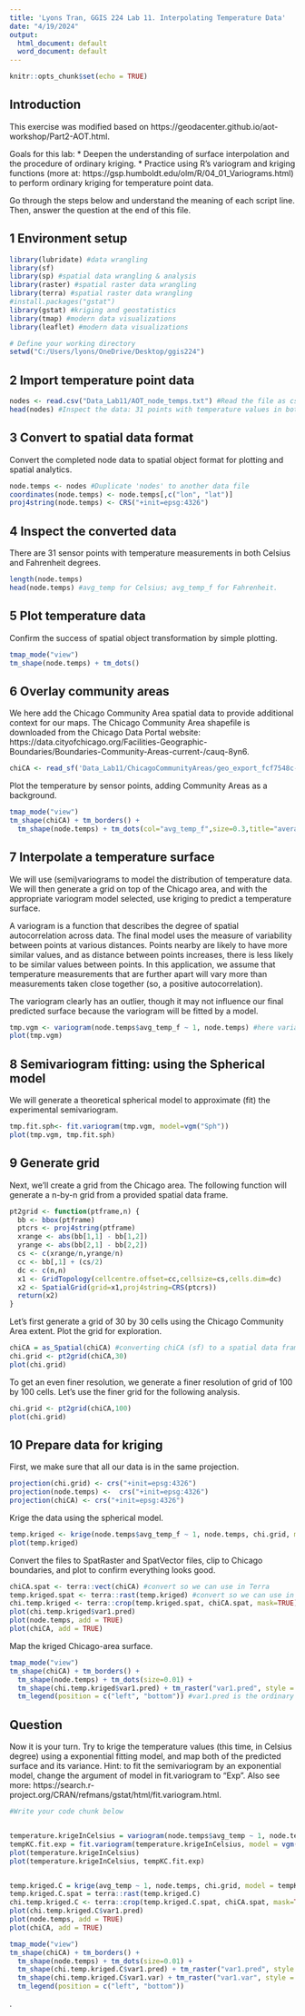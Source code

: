 ---
title: 'Lyons Tran, GGIS 224 Lab 11. Interpolating Temperature Data'
date: "4/19/2024"
output:
  html_document: default
  word_document: default
---

```{r setup, include=FALSE}
knitr::opts_chunk$set(echo = TRUE)
```


## Introduction

This exercise was modified based on https://geodacenter.github.io/aot-workshop/Part2-AOT.html.

Goals for this lab:
* Deepen the understanding of surface interpolation and the procedure of ordinary kriging. 
* Practice using R's variogram and kriging functions (more at: https://gsp.humboldt.edu/olm/R/04_01_Variograms.html) to perform ordinary kriging for temperature point data.

Go through the steps below and understand the meaning of each script line.
Then, answer the question at the end of this file.

## 1 Environment setup
```{r environment-setup, warning=FALSE, message=FALSE}
library(lubridate) #data wrangling
library(sf)
library(sp) #spatial data wrangling & analysis
library(raster) #spatial raster data wrangling
library(terra) #spatial raster data wrangling
#install.packages("gstat")
library(gstat) #kriging and geostatistics
library(tmap) #modern data visualizations
library(leaflet) #modern data visualizations

# Define your working directory
setwd("C:/Users/lyons/OneDrive/Desktop/ggis224")
```


## 2 Import temperature point data
```{r code chunk for reading the point data}
nodes <- read.csv("Data_Lab11/AOT_node_temps.txt") #Read the file as csv
head(nodes) #Inspect the data: 31 points with temperature values in both Celsius and Fahrenheit degrees.
```


## 3 Convert to spatial data format
Convert the completed node data to spatial object format for plotting and spatial analytics.
```{r code chunk for converting data to spatial format}
node.temps <- nodes #Duplicate 'nodes' to another data file
coordinates(node.temps) <- node.temps[,c("lon", "lat")]
proj4string(node.temps) <- CRS("+init=epsg:4326")
```


## 4 Inspect the converted data
There are 31 sensor points with temperature measurements in both Celsius and Fahrenheit degrees.
```{r code chunk for data inspection}
length(node.temps)
head(node.temps) #avg_temp for Celsius; avg_temp_f for Fahrenheit. 
```


## 5 Plot temperature data
Confirm the success of spatial object transformation by simple plotting.
```{r code chunk for data plotting}
tmap_mode("view")
tm_shape(node.temps) + tm_dots()
```


## 6 Overlay community areas
We here add the Chicago Community Area spatial data to provide additional context for our maps.
The Chicago Community Area shapefile is downloaded from the Chicago Data Portal website: https://data.cityofchicago.org/Facilities-Geographic-Boundaries/Boundaries-Community-Areas-current-/cauq-8yn6. 
```{r code chunk for reading the community area shapefile}
chiCA <- read_sf('Data_Lab11/ChicagoCommunityAreas/geo_export_fcf7548c-1d07-4c42-99a3-156e428257cc.shp')
```

Plot the temperature by sensor points, adding Community Areas as a background.
```{r code chunk for plotting the temperature points and community areas}
tmap_mode("view")
tm_shape(chiCA) + tm_borders() + 
  tm_shape(node.temps) + tm_dots(col="avg_temp_f",size=0.3,title="average temp (F)") 
```


## 7 Interpolate a temperature surface
We will use (semi)variograms to model the distribution of temperature data. We will then generate a grid on top of the Chicago area, and with the appropriate variogram model selected, use kriging to predict a temperature surface.

A variogram is a function that describes the degree of spatial autocorrelation across data. The final model uses the measure of variability between points at various distances. Points nearby are likely to have more similar values, and as distance between points increases, there is less likely to be similar values between points. In this application, we assume that temperature measurements that are further apart will vary more than measurements taken close together (so, a positive autocorrelation).

The variogram clearly has an outlier, though it may not influence our final predicted surface because the variogram will be fitted by a model.
```{r code chunk for plotting the variogram}
tmp.vgm <- variogram(node.temps$avg_temp_f ~ 1, node.temps) #here variable avg_temp_f (temperature measurements in Fahrenheit) is used. 
plot(tmp.vgm)
```


## 8 Semivariogram fitting: using the Spherical model
We will generate a theoretical spherical model to approximate (fit) the experimental semivariogram.
```{r code chunk for fitting the variogram using a spherical model}
tmp.fit.sph<- fit.variogram(tmp.vgm, model=vgm("Sph"))
plot(tmp.vgm, tmp.fit.sph)
```


## 9 Generate grid
Next, we’ll create a grid from the Chicago area. The following function will generate a n-by-n grid from a provided spatial data frame.
```{r code chunk for generating a grid of n cells from a given spatial data frame}
pt2grid <- function(ptframe,n) {
  bb <- bbox(ptframe)  
  ptcrs <- proj4string(ptframe)  
  xrange <- abs(bb[1,1] - bb[1,2])  
  yrange <- abs(bb[2,1] - bb[2,2])  
  cs <- c(xrange/n,yrange/n)  
  cc <- bb[,1] + (cs/2)  
  dc <- c(n,n)  
  x1 <- GridTopology(cellcentre.offset=cc,cellsize=cs,cells.dim=dc)  
  x2 <- SpatialGrid(grid=x1,proj4string=CRS(ptcrs))
  return(x2)
}
```

Let’s first generate a grid of 30 by 30 cells using the Chicago Community Area extent. Plot the grid for exploration.
```{r code chunk for generating a 30x30 grid using the Chicago Community Area as the spatial data frame}
chiCA = as_Spatial(chiCA) #converting chiCA (sf) to a spatial data frame object (needed for executing the pt2grid function)
chi.grid <- pt2grid(chiCA,30)
plot(chi.grid)
```

To get an even finer resolution, we generate a finer resolution of grid of 100 by 100 cells. Let's use the finer grid for the following analysis.
```{r code chunk for generating a 100x100 grid using the Chicago Community Area as the spatial data frame}
chi.grid <- pt2grid(chiCA,100)
plot(chi.grid)
```


## 10 Prepare data for kriging
First, we make sure that all our data is in the same projection.
```{r code chunk for transforming projections}
projection(chi.grid) <- crs("+init=epsg:4326")  
projection(node.temps) <-  crs("+init=epsg:4326")
projection(chiCA) <- crs("+init=epsg:4326")
```

Krige the data using the spherical model.
```{r code chunk for kriging the data using the fitted spherical semivariogram model}
temp.kriged <- krige(node.temps$avg_temp_f ~ 1, node.temps, chi.grid, model = tmp.fit.sph) #Again, variable avg_temp_f is used for kriging. 
plot(temp.kriged)
```

Convert the files to SpatRaster and SpatVector files, clip to Chicago boundaries, and plot to confirm everything looks good.
```{r code chunk for clipping the kriging result to Chicago extent}
chiCA.spat <- terra::vect(chiCA) #convert so we can use in Terra
temp.kriged.spat <- terra::rast(temp.kriged) #convert so we can use in Terra
chi.temp.kriged <- terra::crop(temp.kriged.spat, chiCA.spat, mask=TRUE) #use chiCA as a mask so we only see temperatures within the Chicago boundary
plot(chi.temp.kriged$var1.pred)
plot(node.temps, add = TRUE)
plot(chiCA, add = TRUE)
```

Map the kriged Chicago-area surface. 

```{r code chunk for mapping the kriging result on an interactive view}
tmap_mode("view")
tm_shape(chiCA) + tm_borders() + 
  tm_shape(node.temps) + tm_dots(size=0.01) +
  tm_shape(chi.temp.kriged$var1.pred) + tm_raster("var1.pred", style = "jenks", title = "Temperature (F)", palette = "BuPu") +
  tm_legend(position = c("left", "bottom")) #var1.pred is the ordinary kriging predictions, and #var1.var is the ordinary kriging variance
```

## Question 
Now it is your turn. Try to krige the temperature values (this time, in Celsius degree) using a exponential fitting model, and map both of the predicted surface and its variance. 
Hint: to fit the semivariogram by an exponential model, change the argument of model in fit.variogram to "Exp". 
Also see more: https://search.r-project.org/CRAN/refmans/gstat/html/fit.variogram.html. 
```{r code chunk for kriging temperature in C using an exponential model}
#Write your code chunk below


temperature.krigeInCelsius = variogram(node.temps$avg_temp ~ 1, node.temps)#avg_temp is in celsius
tempKC.fit.exp = fit.variogram(temperature.krigeInCelsius, model = vgm("Exp"))#referred to website linked at the beginning(https://geodacenter.github.io/aot-workshop/Part2-AOT.html) for this and lab example 
plot(temperature.krigeInCelsius)
plot(temperature.krigeInCelsius, tempKC.fit.exp)


temp.kriged.C = krige(avg_temp ~ 1, node.temps, chi.grid, model = tempKC.fit.exp)
temp.kriged.C.spat = terra::rast(temp.kriged.C)
chi.temp.kriged.C <- terra::crop(temp.kriged.C.spat, chiCA.spat, mask=TRUE)
plot(chi.temp.kriged.C$var1.pred)
plot(node.temps, add = TRUE)
plot(chiCA, add = TRUE)

tmap_mode("view")
tm_shape(chiCA) + tm_borders() + 
  tm_shape(node.temps) + tm_dots(size=0.01) +
  tm_shape(chi.temp.kriged.C$var1.pred) + tm_raster("var1.pred", style = "jenks", title = "Temperature in Celsius", palette = "BuPu") +
  tm_shape(chi.temp.kriged.C$var1.var) + tm_raster("var1.var", style = "jenks", title = "Plotting Variance", palette = "BuPu") + #used var1.var as noted in comment earlier
  tm_legend(position = c("left", "bottom"))

```
.